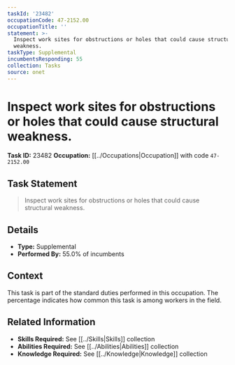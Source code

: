 ```yaml
---
taskId: '23482'
occupationCode: 47-2152.00
occupationTitle: ''
statement: >-
  Inspect work sites for obstructions or holes that could cause structural
  weakness.
taskType: Supplemental
incumbentsResponding: 55
collection: Tasks
source: onet
---
```

# Inspect work sites for obstructions or holes that could cause structural weakness.

**Task ID:** 23482
**Occupation:** [[../Occupations|Occupation]] with code `47-2152.00`

## Task Statement

> Inspect work sites for obstructions or holes that could cause structural weakness.

## Details

- **Type:** Supplemental
- **Performed By:** 55.0% of incumbents

## Context

This task is part of the standard duties performed in this occupation. The percentage indicates how common this task is among workers in the field.

## Related Information

- **Skills Required:** See [[../Skills|Skills]] collection
- **Abilities Required:** See [[../Abilities|Abilities]] collection
- **Knowledge Required:** See [[../Knowledge|Knowledge]] collection
